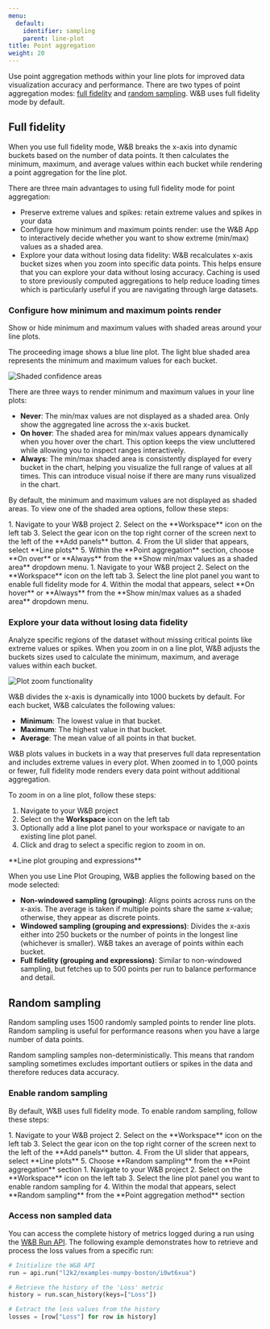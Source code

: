 ```yaml
---
menu:
  default:
    identifier: sampling
    parent: line-plot
title: Point aggregation
weight: 20
---
```



Use point aggregation methods within your line plots for improved data visualization accuracy and performance. There are two types of point aggregation modes: [full fidelity](#full-fidelity) and [random sampling](#random-sampling). W&B uses full fidelity mode by default.

## Full fidelity

When you use full fidelity mode, W&B breaks the x-axis into dynamic buckets based on the number of data points. It then calculates the minimum, maximum, and average values within each bucket while rendering a point aggregation for the line plot. 

There are three main advantages to using full fidelity mode for point aggregation:

* Preserve extreme values and spikes: retain extreme values and spikes in your data 
* Configure how minimum and maximum points render: use the W&B App to interactively decide whether you want to show extreme (min/max) values as a shaded area.
* Explore your data without losing data fidelity: W&B recalculates x-axis bucket sizes when you zoom into specific data points. This helps ensure that you can explore your data without losing accuracy. Caching is used to store previously computed aggregations to help reduce loading times which is particularly useful if you are navigating through large datasets.

### Configure how minimum and maximum points render

Show or hide minimum and maximum values with shaded areas around your line plots.

The proceeding image shows a blue line plot. The light blue shaded area represents the minimum and maximum values for each bucket.

<Frame>
    <img src="/images/app_ui/shaded-areas.png" alt="Shaded confidence areas"  />
</Frame>

There are three ways to render minimum and maximum values in your line plots:

* **Never**: The min/max values are not displayed as a shaded area. Only show the aggregated line across the x-axis bucket.
* **On hover**: The shaded area for min/max values appears dynamically when you hover over the chart. This option keeps the view uncluttered while allowing you to inspect ranges interactively.
* **Always**: The min/max shaded area is consistently displayed for every bucket in the chart, helping you visualize the full range of values at all times. This can introduce visual noise if there are many runs visualized in the chart.

By default, the minimum and maximum values are not displayed as shaded areas. To view one of the shaded area options, follow these steps:

<Tabs>
<Tab title="All charts in a workspace">
1. Navigate to your W&B project
2. Select on the **Workspace** icon on the left tab
3. Select the gear icon on the top right corner of the screen next to the left of the **Add panels** button.
4. From the UI slider that appears, select **Line plots**
5. Within the **Point aggregation** section, choose **On over** or **Always** from the **Show min/max values as a shaded area** dropdown menu.
</Tab>
<Tab title="Individual chart in a workspace">
1. Navigate to your W&B project
2. Select on the **Workspace** icon on the left tab
3. Select the line plot panel you want to enable full fidelity mode for
4. Within the modal that appears, select **On hover** or **Always** from the **Show min/max values as a shaded area** dropdown menu.
</Tab>
</Tabs>


### Explore your data without losing data fidelity

Analyze specific regions of the dataset without missing critical points like extreme values or spikes. When you zoom in on a line plot, W&B adjusts the buckets sizes used to calculate the minimum, maximum, and average values within each bucket. 


<Frame>
    <img src="/images/app_ui/zoom_in.gif" alt="Plot zoom functionality"  />
</Frame>


W&B divides the x-axis is dynamically into 1000 buckets by default. For each bucket, W&B calculates the following values:

- **Minimum**: The lowest value in that bucket.
- **Maximum**: The highest value in that bucket.
- **Average**: The mean value of all points in that bucket.

W&B plots values in buckets in a way that preserves full data representation and includes extreme values in every plot. When zoomed in to 1,000 points or fewer, full fidelity mode renders every data point without additional aggregation.


To zoom in on a line plot, follow these steps:

1. Navigate to your W&B project
2. Select on the **Workspace** icon on the left tab
3. Optionally add a line plot panel to your workspace or navigate to an existing line plot panel.
4. Click and drag to select a specific region to zoom in on.

<Note>
**Line plot grouping and expressions**

When you use Line Plot Grouping, W&B applies the following based on the mode selected:

- **Non-windowed sampling (grouping)**: Aligns points across runs on the x-axis. The average is taken if multiple points share the same x-value; otherwise, they appear as discrete points.
- **Windowed sampling (grouping and expressions)**: Divides the x-axis either into 250 buckets or the number of points in the longest line (whichever is smaller). W&B takes an average of points within each bucket.
- **Full fidelity (grouping and expressions)**: Similar to non-windowed sampling, but fetches up to 500 points per run to balance performance and detail.
</Note>


## Random sampling

Random sampling uses 1500 randomly sampled points to render line plots. Random sampling is useful for performance reasons when you have a large number of data points. 

<Danger>
Random sampling samples non-deterministically. This means that random sampling sometimes excludes important outliers or spikes in the data and therefore reduces data accuracy.
</Danger>


### Enable random sampling
By default, W&B uses full fidelity mode. To enable random sampling, follow these steps:

<Tabs>
<Tab title="All charts in a workspace">
1. Navigate to your W&B project
2. Select on the **Workspace** icon on the left tab
3. Select the gear icon on the top right corner of the screen next to the left of the **Add panels** button.
4. From the UI slider that appears, select **Line plots**
5. Choose **Random sampling** from the **Point aggregation** section
</Tab>
<Tab title="Individual chart in a workspace">
1. Navigate to your W&B project
2. Select on the **Workspace** icon on the left tab
3. Select the line plot panel you want to enable random sampling for
4. Within the modal that appears, select **Random sampling** from the **Point aggregation method** section
</Tab>
</Tabs>



### Access non sampled data

You can access the complete history of metrics logged during a run using the [W&B Run API](/ref/python/public-api/runs). The following example demonstrates how to retrieve and process the loss values from a specific run:


```python
# Initialize the W&B API
run = api.run("l2k2/examples-numpy-boston/i0wt6xua")

# Retrieve the history of the 'Loss' metric
history = run.scan_history(keys=["Loss"])

# Extract the loss values from the history
losses = [row["Loss"] for row in history]
```
